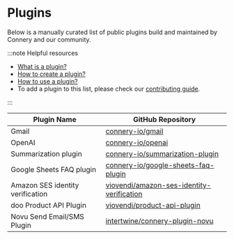 # Plugins

Below is a manually curated list of public plugins build and maintained by Connery and our community.

:::note Helpful resources

- [What is a plugin?](/docs/introduction/core-concepts#plugin)
- [How to create a plugin?](/docs/quickstart/create-plugin)
- [How to use a plugin?](/docs/quickstart/use-plugin)
- To add a plugin to this list, please check our [contributing guide](https://github.com/connery-io/connery/blob/main/CONTRIBUTING.md).

:::

| Plugin Name                      | GitHub Repository                                                                                         |
| -------------------------------- | --------------------------------------------------------------------------------------------------------- |
| Gmail                            | [connery-io/gmail](https://github.com/connery-io/gmail)                                                   |
| OpenAI                           | [connery-io/openai](https://github.com/connery-io/openai)                                                 |
| Summarization plugin             | [connery-io/summarization-plugin](https://github.com/connery-io/summarization-plugin)                     |
| Google Sheets FAQ plugin         | [connery-io/google-sheets-faq-plugin](https://github.com/connery-io/google-sheets-faq-plugin)             |
| Amazon SES identity verification | [viovendi/amazon-ses-identity-verification](https://github.com/viovendi/amazon-ses-identity-verification) |
| doo Product API Plugin           | [viovendi/product-api-plugin](https://github.com/viovendi/product-api-plugin)                             |
| Novu Send Email/SMS Plugin       | [intertwine/connery-plugin-novu](https://github.com/intertwine/connery-plugin-novu)                       |
